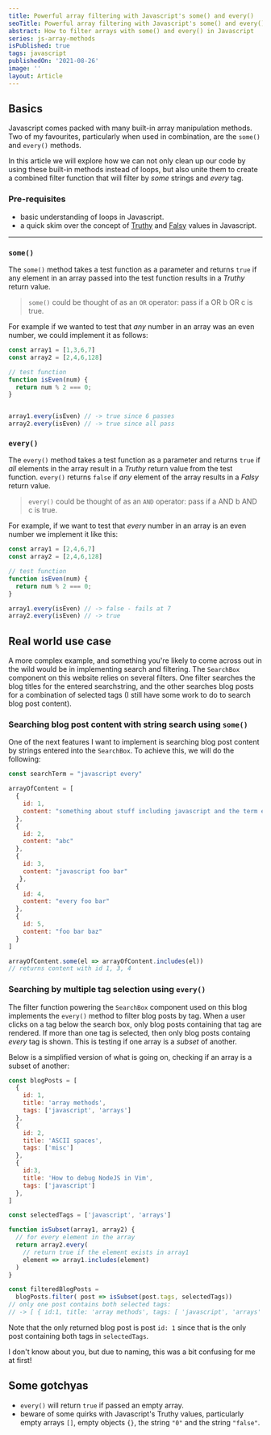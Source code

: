 ```yaml
---
title: Powerful array filtering with Javascript's some() and every()
seoTitle: Powerful array filtering with Javascript's some() and every()
abstract: How to filter arrays with some() and every() in Javascript
series: js-array-methods
isPublished: true
tags: javascript
publishedOn: '2021-08-26'
image: ''
layout: Article
---
```


## Basics

Javascript comes packed with many built-in array manipulation methods. Two of
my favourites, particularly when used in combination, are the `some()` and
`every()` methods.

In this article we will explore how we can not only clean up our code by using
these built-in methods instead of loops, but also unite them to create a
combined filter function that will filter by *some* strings and *every* tag.

### Pre-requisites

* basic understanding of loops in Javascript.
* a quick skim over the concept of
  [Truthy](https://developer.mozilla.org/en-US/docs/Glossary/Truthy) and
  [Falsy](https://developer.mozilla.org/en-US/docs/Glossary/Falsy) values in
  Javascript.

---

### `some()`

The `some()` method takes a test function as a parameter and returns `true` if
any element in an array passed into the test function results in a *Truthy*
return value. 

> `some()` could be thought of as an `OR` operator:
> pass if a OR b OR c is true.

For example if we wanted to test that *any* number in an array was an even number,
we could implement it as follows:

```js
const array1 = [1,3,6,7]
const array2 = [2,4,6,128]

// test function
function isEven(num) {
  return num % 2 === 0;
}


array1.every(isEven) // -> true since 6 passes
array2.every(isEven) // -> true since all pass
```


### `every()`

The `every()` method takes a test function as a parameter and returns `true` if
*all* elements in the array result in a *Truthy* return value from the test
function. `every()` returns `false` if *any* element of the array results in a
*Falsy* return value. 

> `every()` could be thought of as an `AND` operator:
> pass if a AND b AND c is true.

For example, if we want to test that *every* number in an array is an even number
we implement it like this:

```js
const array1 = [2,4,6,7]
const array2 = [2,4,6,128]

// test function
function isEven(num) {
  return num % 2 === 0;
}

array1.every(isEven) // -> false - fails at 7
array2.every(isEven) // -> true
```


## Real world use case

A more complex example, and something you're likely to come across out in the
wild would be in implementing search and filtering. The `SearchBox` component on
this website relies on several filters. One filter searches the blog titles for
the entered searchstring, and the other searches blog posts for a combination
of selected tags (I still have some work to do to search blog post content).

### Searching blog post content with string search using `some()`

One of the next features I want to implement is searching blog post content by
strings entered into the `SearchBox`.  To achieve this, we will do the
following:

```js
const searchTerm = "javascript every"

arrayOfContent = [
  {
    id: 1,
    content: "something about stuff including javascript and the term every"
  },
  {
    id: 2,
    content: "abc"
  },
  {
    id: 3,
    content: "javascript foo bar"
   },
  {
    id: 4,
    content: "every foo bar"
  },
  {
    id: 5,
    content: "foo bar baz"
  }
]

arrayOfContent.some(el => arrayOfContent.includes(el))
// returns content with id 1, 3, 4
```

### Searching by multiple tag selection using `every()`

The filter function powering the `SearchBox` component used on this blog
implements the `every()` method to filter blog posts by tag. When a user clicks
on a tag below the search box, only blog posts containing that tag are
rendered. If more than one tag is selected, then only blog posts containg
*every* tag is shown. This is testing if one array is a *subset* of another.

Below is a simplified version of what is going on, checking if an array is a
subset of another:

```js
const blogPosts = [
  {
    id: 1,
    title: 'array methods',
    tags: ['javascript', 'arrays']
  },
  {
    id: 2,
    title: 'ASCII spaces',
    tags: ['misc']
  },
  {
    id:3,
    title: 'How to debug NodeJS in Vim',
    tags: ['javascript']
  },
]

const selectedTags = ['javascript', 'arrays']

function isSubset(array1, array2) {
  // for every element in the array
  return array2.every(
    // return true if the element exists in array1
    element => array1.includes(element)
  )
}

const filteredBlogPosts = 
  blogPosts.filter( post => isSubset(post.tags, selectedTags))
// only one post contains both selected tags:
// -> [ { id:1, title: 'array methods', tags: [ 'javascript', 'arrays' ] } ]

```

Note that the only returned blog post is post `id: 1` since that is the
only post containing both tags in `selectedTags`.

I don't know about you, but due to naming, this was a bit confusing for me at
first!

## Some gotchyas

* `every()` will return `true` if passed an empty array.
* beware of some quirks with Javascript's Truthy values, particularly empty
  arrays `[]`, empty objects `{}`, the string `"0"` and the string `"false"`.
